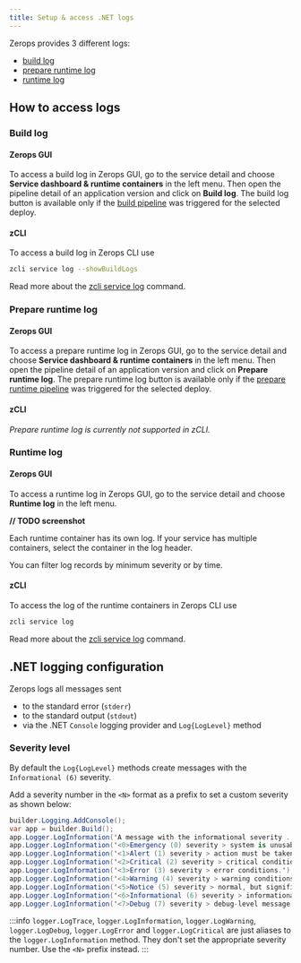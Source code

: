 ```yaml
---
title: Setup & access .NET logs
---
```


Zerops provides 3 different logs:
* [build log](#build-log)
* [prepare runtime log](#prepare-runtime-log)
* [runtime log](#runtime-log)

## How to access logs
### Build log
#### Zerops GUI
To access a build log in Zerops GUI, go to the service detail and choose **Service dashboard & runtime containers** in the left menu. Then open the pipeline detail of an application version and click on **Build log**. The build log button is available only if the [build pipeline](/dotnet/how-to/trigger-pipeline) was triggered for the selected deploy.

#### zCLI
To access a build log in Zerops CLI use
```sh
zcli service log --showBuildLogs
```

Read more about the [zcli service log](/references/cli/access-logs) command.

### Prepare runtime log
#### Zerops GUI
To access a prepare runtime log in Zerops GUI, go to the service detail and choose **Service dashboard & runtime containers** in the left menu. Then open the pipeline detail of an application version and click on **Prepare runtime log**. The prepare runtime log button is available only if the [prepare runtime pipeline](/dotnet/how-to/build-pipeline#preparecommands-1) was triggered for the selected deploy.

#### zCLI
_Prepare runtime log is currently not supported in zCLI._

### Runtime log
#### Zerops GUI
To access a runtime log in Zerops GUI, go to the service detail and choose **Runtime log** in the left menu.

**// TODO screenshot**

Each runtime container has its own log. If your service has multiple containers, select the container in the log header.

You can filter log records by minimum severity or by time.

#### zCLI
To access the log of the runtime containers in Zerops CLI use
```sh
zcli service log
```

Read more about the [zcli service log](/references/cli/access-logs) command.

## .NET logging configuration
Zerops logs all messages sent
* to the standard error (`stderr`)
* to the standard output (`stdout`)
* via the .NET `Console` logging provider and `Log{LogLevel}` method

### Severity level
By default the `Log{LogLevel}` methods create messages with the `Informational (6)` severity.

Add a severity number in the `<N>` format as a prefix to set a custom severity as shown below:

```csharp
builder.Logging.AddConsole();
var app = builder.Build();
app.Logger.LogInformation('A message with the informational severity ...');
app.Logger.LogInformation('<0>Emergency (0) severity > system is unusable.');
app.Logger.LogInformation('<1>Alert (1) severity > action must be taken immediately.');
app.Logger.LogInformation('<2>Critical (2) severity > critical conditions.');
app.Logger.LogInformation('<3>Error (3) severity > error conditions.');
app.Logger.LogInformation('<4>Warning (4) severity > warning conditions.');
app.Logger.LogInformation('<5>Notice (5) severity > normal, but significant, condition.');
app.Logger.LogInformation('<6>Informational (6) severity > informational message.');
app.Logger.LogInformation('<7>Debug (7) severity > debug-level message.');
```

:::info
<code>logger.LogTrace</code>, <code>logger.LogInformation</code>, <code>logger.LogWarning</code>, <code>logger.LogDebug</code>, <code>logger.LogError</code> and <code>logger.LogCritical</code> are just aliases to the <code>logger.LogInformation</code> method. They don't set the appropriate severity number. Use the <code>&lt;N&gt;</code> prefix instead.
:::